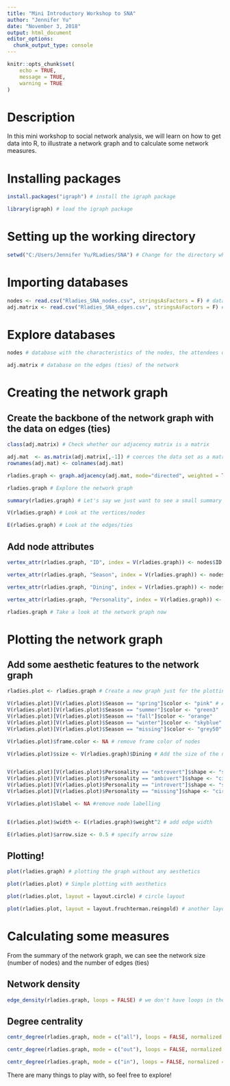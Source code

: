 ```yaml
---
title: "Mini Introductory Workshop to SNA"
author: "Jennifer Yu"
date: "November 3, 2018"
output: html_document
editor_options: 
  chunk_output_type: console
---
```


```r
knitr::opts_chunk$set(
	echo = TRUE,
	message = TRUE,
	warning = TRUE
)
```

# Description 

In this mini workshop to social network analysis, we will learn on how to get data into R, to illustrate a network graph and to calculate some network measures.

# Installing packages 
```r
install.packages("igraph") # install the igraph package

library(igraph) # load the igraph package

```

# Setting up the working directory 
```r
setwd("C:/Users/Jennifer Yu/RLadies/SNA") # Change for the directory where you saved the files

```

# Importing databases 
```r
nodes <- read.csv("Rladies_SNA_nodes.csv", stringsAsFactors = F) # database containing the nodes' attributes 
adj.matrix <- read.csv("Rladies_SNA_edges.csv", stringsAsFactors = F) # database containing the adjacency matrix, i.e. the connections between the nodes 

```

# Explore databases 
```r
nodes # database with the characteristics of the nodes, the attendees of last meetup of R-ladies

adj.matrix # database on the edges (ties) of the network 

```

# Creating the network graph 

## Create the backbone of the network graph with the data on edges (ties)
```r
class(adj.matrix) # Check whether our adjacency matrix is a matrix

adj.mat  <- as.matrix(adj.matrix[,-1]) # coerces the data set as a matrix if not already a matrix
rownames(adj.mat) <- colnames(adj.mat)

rladies.graph <- graph.adjacency(adj.mat, mode="directed", weighted = TRUE, diag = FALSE) # this will create an 'igraph object'

rladies.graph # Explore the network graph

summary(rladies.graph) # Let's say we just want to see a small summary of the network graph, and we don't want to see all the ties

V(rladies.graph) # Look at the vertices/nodes

E(rladies.graph) # Look at the edges/ties

```

## Add node attributes 
```r
vertex_attr(rladies.graph, "ID", index = V(rladies.graph)) <- nodes$ID # Add the ID label to all nodes 

vertex_attr(rladies.graph, "Season", index = V(rladies.graph)) <- nodes$season # Add the favorite season for each node

vertex_attr(rladies.graph, "Dining", index = V(rladies.graph)) <- nodes$restaurant # Add the number of times went out dining for each node

vertex_attr(rladies.graph, "Personality", index = V(rladies.graph)) <- nodes$extroversion # Add the personality type for each node

rladies.graph # Take a look at the network graph now

```

# Plotting the network graph 

## Add some aesthetic features to the network graph
```r
rladies.plot <- rladies.graph # Create a new graph just for the plotting, unnecessary step, just to see things after

V(rladies.plot)[V(rladies.plot)$Season == "spring"]$color <- "pink" # Add the colour for the season
V(rladies.plot)[V(rladies.plot)$Season == "summer"]$color <- "green3"
V(rladies.plot)[V(rladies.plot)$Season == "fall"]$color <- "orange"
V(rladies.plot)[V(rladies.plot)$Season == "winter"]$color <- "skyblue"
V(rladies.plot)[V(rladies.plot)$Season == "missing"]$color <- "grey50"

V(rladies.plot)$frame.color <- NA # remove frame color of nodes

V(rladies.plot)$size <- V(rladies.graph)$Dining # Add the size of the nodes for number of times dinning out


V(rladies.plot)[V(rladies.plot)$Personality == "extrovert"]$shape <- "star" # Add the node shape for personality type
V(rladies.plot)[V(rladies.plot)$Personality == "ambivert"]$shape <- "circle"
V(rladies.plot)[V(rladies.plot)$Personality == "introvert"]$shape <- "square"
V(rladies.plot)[V(rladies.plot)$Personality == "missing"]$shape <- "circle"

V(rladies.plot)$label <- NA #remove node labelling


E(rladies.plot)$width <- E(rladies.graph)$weight^2 # add edge width

E(rladies.plot)$arrow.size <- 0.5 # specify arrow size

```

## Plotting! 
```r
plot(rladies.graph) # plotting the graph without any aesthetics

plot(rladies.plot) # Simple plotting with aesthetics

plot(rladies.plot, layout = layout.circle) # circle layout

plot(rladies.plot, layout = layout.fruchterman.reingold) # another layout

```


# Calculating some measures  
From the summary of the network graph, we can see the network size (number of nodes) and the number of edges (ties)


## Network density
```r

edge_density(rladies.graph, loops = FALSE) # we don't have loops in the network, so FALSE for loops

```

## Degree centrality 
```r
centr_degree(rladies.graph, mode = c("all"), loops = FALSE, normalized = FALSE) # I want all the ties, I don't have loops and I don't want the proportion 

centr_degree(rladies.graph, mode = c("out"), loops = FALSE, normalized = FALSE) # Here the number of people that each person had nominated 

centr_degree(rladies.graph, mode = c("in"), loops = FALSE, normalized = FALSE) # Here the number of times each person has been nominated

```

There are many things to play with, so feel free to explore!




